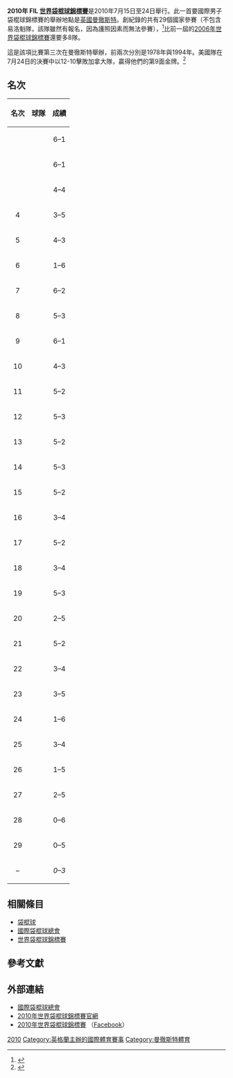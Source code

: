 '''2010年 FIL [[世界袋棍球錦標賽|世界袋棍球錦標賽]]'''是2010年7月15日至24日舉行。此一首要國際男子袋棍球錦標賽的舉辦地點是[[英國|英國]][[曼徹斯特|曼徹斯特]]。創紀錄的共有29個國家參賽（不包含易洛魁隊，該隊雖然有報名，因為護照因素而無法參賽），<ref>{{cite web|title=World Championships|work=2010 World Lacrosse Championships|url=http://2010worldlacrosse.com/world_championships|accessdate=2010-04-04|deadurl=yes|archiveurl=https://web.archive.org/web/20100220113247/http://www.2010worldlacrosse.com/world_championships|archivedate=2010-02-20}}</ref>比前一屆的[[2006年世界袋棍球錦標賽|2006年世界袋棍球錦標賽]]還要多8隊。

這是該項比賽第三次在曼徹斯特舉辦，前兩次分別是1978年與1994年。美國隊在7月24日的決賽中以12-10擊敗加拿大隊，贏得他們的第9面金牌。<ref>{{cite web |url=http://insidelacrosse.com/news/2010/07/26/fil-world-championships-usa-takes-gold-with-12-10-win-over-canada |title=FIL World Championships: USA Takes Gold With 12-10 Win Over Canada |publisher=[[Inside_Lacrosse|Inside Lacrosse]] |accessdate=2010-07-27 |deadurl=yes |archiveurl=https://web.archive.org/web/20100728103551/http://insidelacrosse.com/news/2010/07/26/fil-world-championships-usa-takes-gold-with-12-10-win-over-canada |archivedate=2010-07-28 }}</ref>

==名次==
{| class="wikitable"
|-
! 名次
! 球隊
! 成績
|-
|align=center| {{Gold1}}
|{{Flag|United States}}
|align=center| 6–1
|-
|align=center| {{Silver2}}
|{{Flag|Canada}}
|align=center| 6–1
|-
|align=center| {{Bronze3}}
|{{Flag|Australia}}
|align=center| 4–4
|-
|align=center| 4
|{{Flag|Japan}}
|align=center| 3–5
|-
|align=center| 5
|{{Flag|England}}
|align=center| 4–3
|-
|align=center| 6
|{{Flag|Germany}}
|align=center| 1–6
|-
|align=center| 7
|{{Flag|Scotland}}
|align=center| 6–2
|-
|align=center| 8
|{{Flag|Netherlands}}
|align=center| 5–3
|-
|align=center| 9
|{{flag|Ireland}}
|align=center| 6–1
|-
|align=center| 10
|{{flag|Sweden}}
|align=center| 4–3
|-
|align=center| 11
|{{flag|Wales}}
|align=center| 5–2
|-
|align=center| 12
|{{flag|Finland}}
|align=center| 5–3
|-
|align=center| 13
|{{flag|Czech Republic}}
|align=center| 5–2
|-
|align=center| 14
|{{flag|Poland}}
|align=center| 5–3
|-
|align=center| 15
|{{flag|New Zealand}}
|align=center| 5–2
|-
|align=center| 16
|{{flag|Spain}}
|align=center| 3–4
|-
|align=center| 17
|{{flag|Slovakia}}
|align=center| 5–2
|-
|align=center| 18
|{{flag|Bermuda}}
|align=center| 3–4
|-
|align=center| 19
|{{flag|Italy}}
|align=center| 5–3
|-
|align=center| 20
|{{flag|Latvia}}
|align=center| 2–5
|-
|align=center| 21
|{{flag|Austria}}
|align=center| 5–2
|-
|align=center| 22
|{{flag|Hong Kong}}
|align=center| 3–4
|-
|align=center| 23
|{{flag|Switzerland}}
|align=center| 3–5
|-
|align=center| 24
|{{flag|Norway}}
|align=center| 1–6
|-
|align=center| 25
|{{flag|South Korea}}
|align=center| 3–4
|-
|align=center| 26
|{{flag|Denmark}}
|align=center| 1–5
|-
|align=center| 27
|{{flag|France}}
|align=center| 2–5
|-
|align=center| 28
|{{flag|Argentina}}
|align=center| 0–6
|-
|align=center| 29
|{{flag|Mexico}}
|align=center| 0–5
|-
|align=center| –
|''{{flag|Iroquois}}''
|align=center| ''0–3''
|}

==相關條目==
* [[袋棍球|袋棍球]]
* [[國際袋棍球總會|國際袋棍球總會]]
* [[世界袋棍球錦標賽|世界袋棍球錦標賽]]

==參考文獻==
<references />

==外部連結==
* [http://www.filacrosse.com/ 國際袋棍球總會]{{Wayback|url=http://www.filacrosse.com/ |date=20100224081152 }}
* [http://www.2010worldlacrosse.com/ 2010年世界袋棍球錦標賽官網]{{Wayback|url=http://www.2010worldlacrosse.com/ |date=20100211113204 }}
* [http://www.facebook.com/pages/2010-World-Lacrosse-Championships/230508536775?ref=ts 2010年世界袋棍球錦標賽] {{Wayback|url=http://www.facebook.com/pages/2010-World-Lacrosse-Championships/230508536775?ref=ts |date=20210515040529 }}（[[Facebook|Facebook]]）

{{World Lacrosse Championship}}

[[Category:世界袋棍球錦標賽|2010]]
[[Category:英格蘭主辦的國際體育賽事|Category:英格蘭主辦的國際體育賽事]]
[[Category:曼徹斯特體育|Category:曼徹斯特體育]]